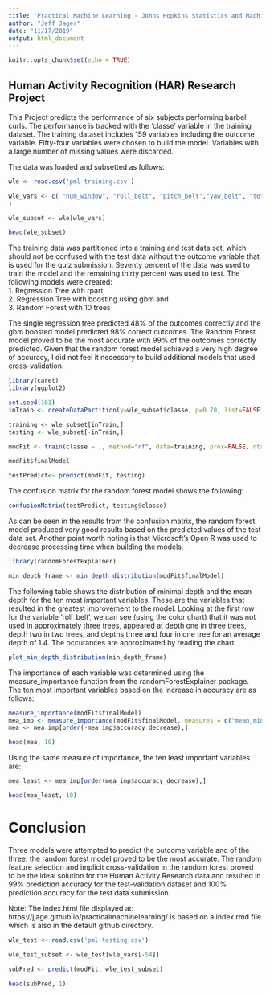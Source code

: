 ```yaml
---
title: "Practical Machine Learning - Johns Hopkins Statistics and Machine Learning Specialization "
author: "Jeff Jager"
date: "11/17/2019"
output: html_document
---
```


```r
knitr::opts_chunk$set(echo = TRUE)
```

## Human Activity Recognition (HAR) Research Project

This Project predicts the performance of six subjects performing barbell curls. The performance is tracked with the 'classe' variable in the training dataset. The training dataset includes 159 variables including the outcome variable.
Fifty-four variables were chosen to build the model. Variables with a large number of missing values were discarded.  

The data was loaded and subsetted as follows:
```r

wle <- read.csv('pml-training.csv')

wle_vars <- c( "num_window", "roll_belt", "pitch_belt","yaw_belt", "total_accel_belt", "gyros_belt_x", "gyros_belt_y", "gyros_belt_z", "accel_belt_x", "accel_belt_y", "accel_belt_z", "magnet_belt_x", "magnet_belt_y", "magnet_belt_z", "roll_arm", "pitch_arm", "yaw_arm", "total_accel_arm", "gyros_arm_x", "gyros_arm_y", "gyros_arm_z", "accel_arm_x", "accel_arm_y", "accel_arm_z", "magnet_arm_x", "magnet_arm_y", "magnet_arm_z", "roll_dumbbell", "pitch_dumbbell", "yaw_dumbbell", "total_accel_dumbbell", "gyros_dumbbell_x", "gyros_dumbbell_y", 	"gyros_dumbbell_z", "accel_dumbbell_x", "accel_dumbbell_y", "accel_dumbbell_z", "magnet_dumbbell_x", "magnet_dumbbell_y", "magnet_dumbbell_z", "roll_forearm", "pitch_forearm", "yaw_forearm", "total_accel_forearm", "gyros_forearm_x", "gyros_forearm_y", "gyros_forearm_z", "accel_forearm_x", "accel_forearm_y", "accel_forearm_z", "magnet_forearm_x", "magnet_forearm_y", "magnet_forearm_z", "classe"
)

wle_subset <- wle[wle_vars]

head(wle_subset)

```

The training data was partitioned into a training and test data set, which should not be confused with the test data without the outcome variable that is used for the quiz submission. Seventy percent of the data was used to train the model and the remaining thirty percent was used to test. The following models were created:  
    1. Regression Tree with rpart,   
    2. Regression Tree with boosting using gbm and   
    3. Random Forest with 10 trees   
  
The single regression tree predicted 48% of the outcomes correctly and the gbm boosted model predicted 98% correct outcomes.  The Random Forest model proved to be the most accurate with 99% of the outcomes correctly predicted.  Given that the random forest model achieved a very high degree of accuracy, I did not feel it necessary to build additional models that used cross-validation.
```r
library(caret)
library(ggplot2)

set.seed(101)
inTrain <- createDataPartition(y=wle_subset$classe, p=0.70, list=FALSE)

training <- wle_subset[inTrain,]
testing <- wle_subset[-inTrain,]

modFit <- train(classe ~ ., method="rf", data=training, prox=FALSE, ntree=10, allowParallel=TRUE, localImp = TRUE)

modFit$finalModel

testPredict<- predict(modFit, testing)
```

The confusion matrix for the random forest model shows the following:
```r
confusionMatrix(testPredict, testing$classe)

```
As can be seen in the results from the confusion matrix, the random forest model produced very good results based on the predicted values of the test data set. Another point worth noting is that Microsoft's Open R was used to decrease processing time when building the models. 



```r
library(randomForestExplainer)

min_depth_frame <- min_depth_distribution(modFit$finalModel)
```

The following table shows the distribution of minimal depth and the mean depth for the ten most important variables. These are the variables that resulted in the greatest improvement to the model. Looking at the first row for the variable 'roll_belt', we can see (using the color chart) that it was not used in approximately three trees, appeared at depth one in three trees, depth two in two trees, and depths three and four in one tree for an average depth of 1.4. The occurances are approximated by reading the chart.
```r
plot_min_depth_distribution(min_depth_frame)
```

The importance of each variable was determined using the measure_importance function from the randomForestExplainer package. The ten most important variables based on the increase in accuracy are as follows:
```r
measure_importance(modFit$finalModel)
mea_imp <- measure_importance(modFit$finalModel, measures = c("mean_min_depth", "no_of_trees", "times_a_root", "accuracy_decrease"))
mea <- mea_imp[order(-mea_imp$accuracy_decrease),]
```

```r
head(mea, 10)
```

Using the same measure of importance, the ten least important variables are:
```r
mea_least <- mea_imp[order(mea_imp$accuracy_decrease),]
```

```r
head(mea_least, 10)

```

# Conclusion

Three models were attempted to predict the outcome variable and of the three, the random forest model proved to be the most accurate.  The random feature selection and implicit cross-validation in the random forest proved to be the ideal solution for the Human Activity Research data and resulted in 99% prediction accuracy for the test-validation dataset and 100% prediction accuracy for the test data submission.

Note: The index.html file displayed at: https://jjage.github.io/practicalmachinelearning/ is based on a index.rmd file which is also in the default github directory.




```r

wle_test <- read.csv('pml-testing.csv')

wle_test_subset <- wle_test[wle_vars[-54]]

subPred <- predict(modFit, wle_test_subset)

head(subPred, 1)

```
